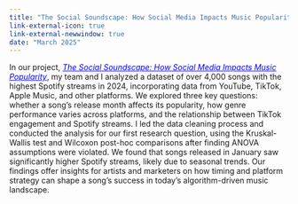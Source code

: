 ```yaml
---
title: "The Social Soundscape: How Social Media Impacts Music Popularity"
link-external-icon: true
link-external-newwindow: true
date: "March 2025"
---
```


In our project, [*The Social Soundscape: How Social Media Impacts Music Popularity*](Stats140XP_FinalReport.pdf){style="color: blue;"}, my team and I analyzed a dataset of over 4,000 songs with the highest Spotify streams in 2024, incorporating data from YouTube, TikTok, Apple Music, and other platforms. We explored three key questions: whether a song’s release month affects its popularity, how genre performance varies across platforms, and the relationship between TikTok engagement and Spotify streams. I led the data cleaning process and conducted the analysis for our first research question, using the Kruskal-Wallis test and Wilcoxon post-hoc comparisons after finding ANOVA assumptions were violated. We found that songs released in January saw significantly higher Spotify streams, likely due to seasonal trends. Our findings offer insights for artists and marketers on how timing and platform strategy can shape a song’s success in today’s algorithm-driven music landscape.
